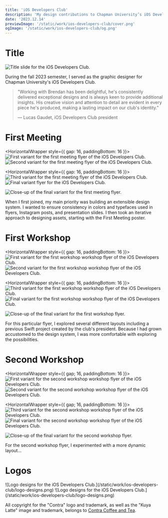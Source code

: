 ```yaml
---
title: 'iOS Developers Club'
description: 'My design contributions to Chapman University’s iOS Developers Club, an organization for students interested in iOS app development.'
date: '2023.12.14'
previewImage: '/static/work/ios-developers-club/cover.png'
ogImage: '/static/work/ios-developers-club/og.png'
---
```


# Title

![Title slide for the iOS Developers Club.](/static/work/ios-developers-club/title.png)

During the fall 2023 semester, I served as the graphic designer for Chapman University's iOS Developers Club.

> "Working with Brendan has been delightful, he's consistently delivered exceptional designs and is always keen to provide additional insights. His creative vision and attention to detail are evident in every piece he's produced, making a lasting impact on our club's identity."
> 
> — Lucas Gaudet, iOS Developers Club president

# First Meeting

<HorizontalWrapper style={{ gap: 16, paddingBottom: 16 }}>
  ![First variant for the first meeting flyer of the iOS Developers Club.](/static/work/ios-developers-club/first-meeting-1.png)
  ![Second variant for the first meeting flyer of the iOS Developers Club.](/static/work/ios-developers-club/first-meeting-2.png)
</HorizontalWrapper>

<HorizontalWrapper style={{ gap: 16, paddingBottom: 16 }}>
  ![Third variant for the first meeting flyer of the iOS Developers Club.](/static/work/ios-developers-club/first-meeting-3.png)
  ![Final variant flyer for the iOS Developers Club.](/static/work/ios-developers-club/first-meeting-4.png)
</HorizontalWrapper>

![Close-up of the final variant for the first meeting flyer.](/static/work/ios-developers-club/first-meeting.png)

When I first joined, my main priority was building an extensible design system. I wanted to ensure consistency in colors and typefaces used in flyers, Instagram posts, and presentation slides. I then took an iterative approach to designing assets, starting with the First Meeting poster.

# First Workshop

<HorizontalWrapper style={{ gap: 16, paddingBottom: 16 }}>
  ![First variant for the first workshop workshop flyer of the iOS Developers Club.](/static/work/ios-developers-club/first-workshop-1.png)
  ![Second variant for the first workshop workshop flyer of the iOS Developers Club.](/static/work/ios-developers-club/first-workshop-2.png)
</HorizontalWrapper>

<HorizontalWrapper style={{ gap: 16, paddingBottom: 16 }}>
  ![Third variant for the first workshop workshop flyer of the iOS Developers Club.](/static/work/ios-developers-club/first-workshop-3.png)
  ![Final variant for the first workshop workshop flyer of the iOS Developers Club.](/static/work/ios-developers-club/first-workshop-4.png)
</HorizontalWrapper>

![Close-up of the final variant for the first workshop flyer.](/static/work/ios-developers-club/first-workshop.png)

For this particular flyer, I explored several different layouts including a previous Swift project created by the club's president. Because I had grown accustomed to the design system, I was more comfortable with exploring the possibilities.

# Second Workshop

<HorizontalWrapper style={{ gap; 16, paddingBottom: 16 }}>
  ![First variant for the second workshop workshop flyer of the iOS Developers Club.](/static/work/ios-developers-club/second-workshop-1.png)
  ![Second variant for the second workshop workshop flyer of the iOS Developers Club.](/static/work/ios-developers-club/second-workshop-2.png)
</HorizontalWrapper>

<HorizontalWrapper style={{ gap; 16, paddingBottom: 16 }}>
  ![Third variant for the second workshop workshop flyer of the iOS Developers Club.](/static/work/ios-developers-club/second-workshop-3.png)
  ![Final variant for the second workshop workshop flyer of the iOS Developers Club.](/static/work/ios-developers-club/second-workshop-4.png)
</HorizontalWrapper>

![Close-up of the final variant for the second workshop flyer.](/static/work/ios-developers-club/second-workshop.png)

For the second workshop flyer, I experimented with a more dynamic layout...

# Logos

<HorizontalWrapper>
  ![Logo designs for the iOS Developers Club.](/static/work/ios-developers-club/logo-designs.png)
  ![Logo designs for the iOS Developers Club.](/static/work/ios-developers-club/logo-designs.png)
</HorizontalWrapper>

All copyright for the "Contra" logo and trademark, as well as the "Kuya Latte" image and trademark, belongs to [Contra Coffee and Tea](https://www.contracoffeeandtea.com/).